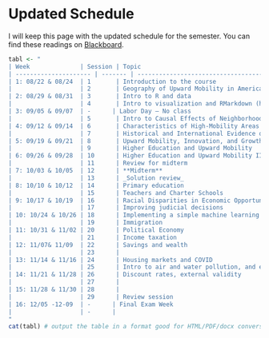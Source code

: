 # Updated Schedule {- #schedule}

I will keep this page with the updated schedule for the semester. You can find these readings on [Blackboard](https://utsa.blackboard.com/ultra/courses/_231735_1/cl/outline).

```r
tabl <- "
| Week              | Session | Topic                                                                              | Required reading                                                                       | Method                                       | Deliverable                   |
| --------------------- | ------- | ---------------------------------------------------------------------------------- |  -------------------------------------------------------------------------------------- |  -------------------------------------------- | ----------------------------- |
| 1: 08/22 & 08/24  | 1       | Introduction to the course                                                         |                                                                                        |                                              |                               |
|                   | 2       | Geography of Upward Mobility in America                                            | Chetty, Friedman, Hendren, Jones and Porter (2018)- **Non-technical summary**      | Correlation, regression                      |                               |
| 2: 08/29 & 08/31  | 3       | Intro to R and data                                                                |                                                                                        |                                              |                               |
|                   | 4       | Intro to visualization and RMarkdown (homeworks)                                   |                                                                                        |                                              | First short report (In class) |
| 3: 09/05 & 09/07  | -      | Labor Day – No class                                                               |                                                                                        |                                              |                               |
|                   | 5       | Intro to Causal Effects of Neighborhoods                                           | Bergman, Chetty, DeLuca, Hendren, Katz and Palmer (2019) **[Non-technical summary]** | Experiments (RCTs)                           | Project 1 – Part 1            |
| 4: 09/12 & 09/14  | 6       | Characteristics of High-Mobility Areas                                             | Bergman, Chetty, DeLuca, Hendren, Katz and Palmer (2019) [Introduction]              | Quasi-experiments                            |                               |
|                   | 7       | Historical and International Evidence on<br>the Drivers of Inequality and Mobility |                                                                                        | Cost-benefit analysis                        | Project 1 – Part 2            |
| 5: 09/19 & 09/21  | 8       | Upward Mobility, Innovation, and Growth                                            | Bian, Leslie and Cimpian (2017)                                                        | Propensity score reweighting                 |                               |
|                   | 9       | Higher Education and Upward Mobility                                               | Dynarski, Libassi, Michelmore and Owen (2018)                                          | Regression discontinuity                     |                               |
| 6: 09/26 & 09/28  | 10      | Higher Education and Upward Mobility II                                            |                                                                                        |                                              |                               |
|                   | 11      | Review for midterm                                                                 |                                                                                        |                                              | Project 2                     |
| 7: 10/03 & 10/05  | 12      | **Midterm**                                                                        |                                                                                        |                                              |                               |
|                   | 13      | _Solution review_                                                                  |                                                                                        |                                              |                               |
| 8: 10/10 & 10/12  | 14      | Primary education                                                                  | Chetty, Friedman and Rockoff (2011) **[Non-technical summary]**                      | Experiments                                  |                               |
|                   | 15      | Teachers and Charter Schools                                                       |                                                                                        | Event study designs, competitive equilibrium |                               |
| 9: 10/17 & 10/19  | 16      | Racial Disparities in Economic Opportunity                                         | Bertrand, and Mullainathan (2004)                                                      | Dynamic models and steady states             |                               |
|                   | 17      | Improving judicial decisions                                                       | Kleinberg, Lakkaraju, Leskovec, Ludwig and Mullainathan (2017)                         | Machine learning, implicit bias              | Project 3                     |
| 10: 10/24 & 10/26 | 18      | Implementing a simple machine learning model in R                                  |                                                                                        |                                              |                               |
|                   | 19      | Immigration                                                                        | Clemens (2011)                                                                         | Welfare analysis                             |                               |
| 11: 10/31 & 11/02 | 20      | Political Economy                                                                  |                                                                                        |                                              |                               |
|                   | 21      | Income taxation                                                                    | Diamond and Saez (2011)                                                                | Supply and demand; synthetic control         |                               |
| 12: 11/07& 11/09  | 22      | Savings and wealth                                                                 |                                                                                        | Behavioral economics                         |                               |
|                   | 23      |                                                                                    |                                                                                        | Regression                                   | Project 4 – Part 1            |
| 13: 11/14 & 11/16 | 24      | Housing markets and COVID                                                          | Glaeser, Edward, Kominers, Luca and Naik (2018)                                        | Machine learning                             |                               |
|                   | 25      | Intro to air and water pollution, and externalities                                | Moore, Obradovich, Lehner and Baylis (2019)                                            | Difference in difference                     | Project 4 – Part 2            |
| 14: 11/21 & 11/28 | 26      | Discount rates, external validity                                                  |                                                                                        | Regression discontinuity                     |                               |
|                   | 27      |                                                                                    |                                                                                        |                                              |                               |
| 15: 11/28 & 11/30 | 28      |                                                                                    |                                                                                        |                                              |                               |
|                   | 29      | Review session                                                                     |                                                                                        |                                              |                               |
| 16: 12/05 -12-09  | -      | Final Exam Week                                                                    |                                                                                        |                                              |                               |
|                   | -      |                                                                                    |                                                                                        |                                              |                               |
"
cat(tabl) # output the table in a format good for HTML/PDF/docx conversion
```


